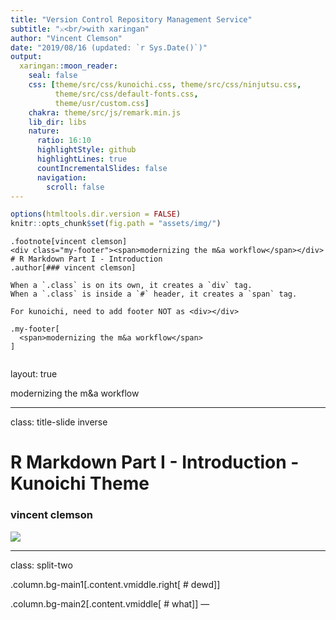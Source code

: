 ```yaml
---
title: "Version Control Repository Management Service"
subtitle: "⚔<br/>with xaringan"
author: "Vincent Clemson"
date: "2019/08/16 (updated: `r Sys.Date()`)"
output:
  xaringan::moon_reader:
    seal: false
    css: [theme/src/css/kunoichi.css, theme/src/css/ninjutsu.css,
          theme/src/css/default-fonts.css, 
          theme/usr/custom.css]
    chakra: theme/src/js/remark.min.js
    lib_dir: libs
    nature:
      ratio: 16:10
      highlightStyle: github
      highlightLines: true
      countIncrementalSlides: false
      navigation:
        scroll: false
---
```


```r
options(htmltools.dir.version = FALSE)
knitr::opts_chunk$set(fig.path = "assets/img/")
```

```asis
.footnote[vincent clemson]
<div class="my-footer"><span>modernizing the m&a workflow</span></div>
# R Markdown Part I - Introduction
.author[### vincent clemson]

When a `.class` is on its own, it creates a `div` tag.
When a `.class` is inside a `#` header, it creates a `span` tag.

For kunoichi, need to add footer NOT as <div></div>

.my-footer[
  <span>modernizing the m&a workflow</span>
]


```

layout: true

<p class="my-footer"><span>modernizing the m&a workflow</span></p>

---

class: title-slide inverse

<h1 class="title">R Markdown Part I - Introduction - Kunoichi Theme</h1>

<h3 class="author">vincent clemson</h3>

<img class="topic" src="assets/img/rmarkdown.png">


---

class: split-two

.column.bg-main1[.content.vmiddle.right[
# dewd
]]

.column.bg-main2[.content.vmiddle[
# what
]]
---